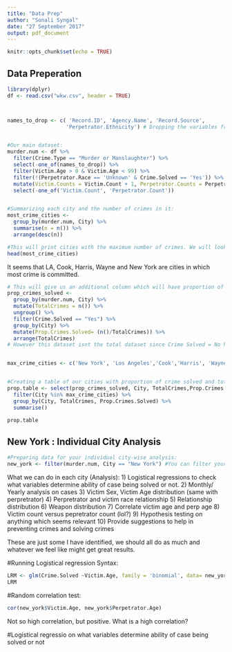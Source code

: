 ```yaml
---
title: "Data Prep"
author: "Sonali Syngal"
date: "27 September 2017"
output: pdf_document
---
```


```r
knitr::opts_chunk$set(echo = TRUE)
```

## Data Preperation
```r
library(dplyr)
df <- read.csv("wkw.csv", header = TRUE)



names_to_drop <- c( 'Record.ID', 'Agency.Name', 'Record.Source', 
                   'Perpetrator.Ethnicity') # Dropping the variables from our analysis


#Our main dataset:
murder.num <- df %>%
  filter(Crime.Type == "Murder or Manslaughter") %>%
  select(-one_of(names_to_drop)) %>%
  filter(Victim.Age > 0 & Victim.Age < 99) %>%
  filter(!(Perpetrator.Race == 'Unknown' & Crime.Solved == 'Yes')) %>%
  mutate(Victim.Counts = Victim.Count + 1, Perpetrator.Counts = Perpetrator.Count +1) %>%
  select(-one_of('Victim.Count', 'Perpetrator.Count'))


#Summarizing each city and the number of crimes in it:
most_crime_cities <- 
  group_by(murder.num, City) %>%
  summarise(n = n()) %>%
  arrange(desc(n)) 

#This will print cities with the maximum number of crimes. We will look at the first 5:
head(most_crime_cities) 

```
It seems that LA, Cook, Harris, Wayne and New York are cities in which most crime is committed.



```r

# This will give us an additional column which will have proportion of crimes solved in that city
prop_crimes_solved <- 
  group_by(murder.num, City) %>% 
  mutate(TotalCrimes = n()) %>%
  ungroup() %>%
  filter(Crime.Solved == "Yes") %>%
  group_by(City) %>%
  mutate(Prop.Crimes.Solved= (n()/TotalCrimes)) %>% 
  arrange(TotalCrimes)
# However this dataset isnt the total dataset since Crime Solved = No has been filtered out


max_crime_cities <- c('New York', 'Los Angeles','Cook','Harris', 'Wayne')


#Creating a table of our cities with proportion of crime solved and total crimes:
prop.table <- select(prop_crimes_solved, City, TotalCrimes,Prop.Crimes.Solved ) %>%
  filter(City %in% max_crime_cities) %>%
  group_by(City, TotalCrimes, Prop.Crimes.Solved) %>%
  summarise() 

prop.table
```


## New York : Individual City Analysis

```r

#Preparing data for your individual city-wise analysis:
new_york <- filter(murder.num, City == "New York") #You can filter your individual city. For eg, City == "Cook"
```



What we can do in each city (Analysis):
1) Logistical regressions to check what variables determine ability of case being solved or not. 
2) Monthly/ Yearly analysis on cases
3) Victim Sex, Victim Age distribution (same with perpretrator)
4) Perpretrator and victim race relationship
5) Relationship distribution
6) Weapon distribution
7) Correlate victim age and perp age
8) Victim count versus pepretrator count (lol?)
9) Hypothesis testing on anything which seems relevant 
10) Provide suggestions to help in preventing crimes and solving crimes

These are just some I have identified, we should all do as much and whatever we feel like might get great results.

#Running Logistical regression Syntax:
```r
LRM <- glm(Crime.Solved ~Victim.Age, family = 'binomial', data= new_york) #Run with various variables and see relationship- Whether any variable predicts Crime.Solved.
LRM
```

#Random correlation test:
```r
cor(new_york$Victim.Age, new_york$Perpetrator.Age)
```
Not so high correlation, but positive. What is a high correlation?



#Logistical regressio on what variables determine ability of case being solved or not
```r

```




